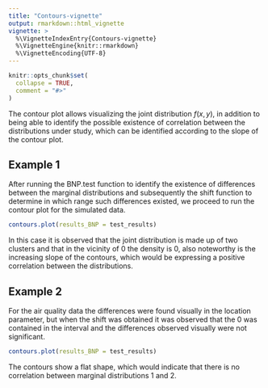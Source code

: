 ```yaml
---
title: "Contours-vignette"
output: rmarkdown::html_vignette
vignette: >
  %\VignetteIndexEntry{Contours-vignette}
  %\VignetteEngine{knitr::rmarkdown}
  %\VignetteEncoding{UTF-8}
---
```


```r
knitr::opts_chunk$set(
  collapse = TRUE,
  comment = "#>"
)
```

The contour plot allows visualizing the joint distribution $f(x,y)$, in addition to being able to identify the possible existence of correlation between the distributions under study, which can be identified according to the slope of the contour plot. 

## Example 1

After running the BNP.test function to identify the existence of differences between the marginal distributions and subsequently the shift function to determine in which range such differences existed, we proceed to run the contour plot for the simulated data.

```r

contours.plot(results_BNP = test_results)
```

In this case it is observed that the joint distribution is made up of two clusters and that in the vicinity of 0 the density is 0, also noteworthy is the increasing slope of the contours, which would be expressing a positive correlation between the distributions.

## Example 2

For the air quality data the differences were found visually in the location parameter, but when the shift was obtained it was observed that the 0 was contained in the interval and the differences observed visually were not significant.


```r

contours.plot(results_BNP = test_results)
```

The contours show a flat shape, which would indicate that there is no correlation between marginal distributions 1 and 2. 
